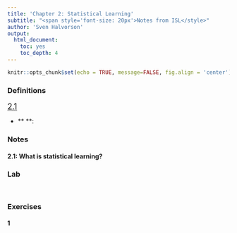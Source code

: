 ```yaml
---
title: 'Chapter 2: Statistical Learning'
subtitle: "<span style='font-size: 20px'>Notes from ISL</style>"
author: 'Sven Halvorson'
output:
  html_document:
    toc: yes
    toc_depth: 4
---
```


```r
knitr::opts_chunk$set(echo = TRUE, message=FALSE, fig.align = 'center')
```

### Definitions
<u><span style='font-size: 18px'>2.1</u></style>
  
* ** **:
  
### Notes

#### 2.1: What is statistical learning?


### Lab

```r

```

```r

```

### Exercises
  
#### 1
